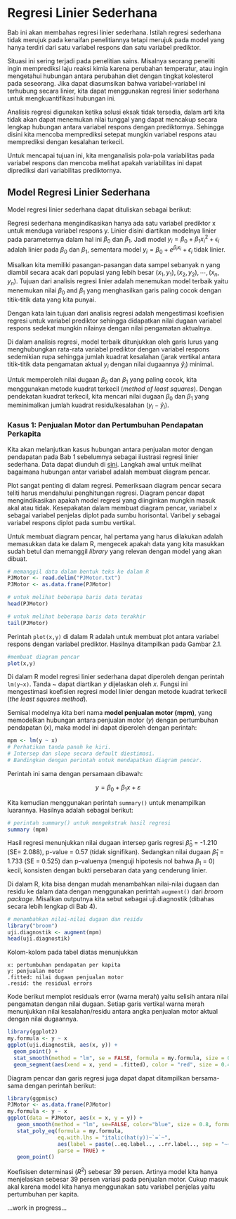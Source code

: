 # Regresi Linier Sederhana 

Bab ini akan membahas regresi linier sederhana. Istilah regresi sederhana tidak merujuk pada kenaifan penelitiannya tetapi merujuk pada model yang hanya terdiri dari satu variabel respons dan satu variabel prediktor.

Situasi ini sering terjadi pada penelitian sains. Misalnya seorang peneliti ingin memprediksi laju reaksi kimia karena perubahan temperatur, atau ingin mengetahui hubungan antara perubahan diet dengan tingkat kolesterol pada seseorang. Jika dapat diasumsikan bahwa variabel-variabel ini terhubung secara linier, kita dapat menggunakan regresi linier sederhana untuk mengkuantifikasi hubungan ini.

Analisis regresi digunakan ketika solusi eksak tidak tersedia, dalam arti kita tidak akan dapat menemukan nilai tunggal yang dapat mencakup secara lengkap hubungan antara variabel respons dengan prediktornya. Sehingga disini kita mencoba memprediksi setepat mungkin variabel respons atau memprediksi dengan kesalahan terkecil.

Untuk mencapai tujuan ini, kita menganalisis pola-pola variabilitas pada variabel respons dan mencoba melihat apakah variabilitas ini dapat diprediksi dari variabilitas prediktornya.

## Model Regresi Linier Sederhana 

Model regresi linier sederhana dapat dituliskan sebagai berikut:

\begin{equation} 
y_i=\beta_0 + \beta_1x_i+ \epsilon_i
(\#eq:persamaan-umum)
\end{equation}

Regresi sederhana mengindikasikan hanya ada satu variabel prediktor x untuk menduga variabel respons y. Linier disini diartikan modelnya linier pada parameternya dalam hal ini $\beta_0$ dan $\beta_1$. Jadi model $y_i = \beta_0 + \beta_1{x_i}^2 + \epsilon_i$ adalah linier pada $\beta_0$ dan $\beta_1$, sementara model $y_i = \beta_0 + e^{\beta_ix_i} + \epsilon_i$ tidak linier.

Misalkan kita memiliki pasangan-pasangan data sampel sebanyak n yang diambil secara acak dari populasi yang lebih besar $(x_1,y_1), (x_2,y_2), ⋯, (x_n,y_n)$. Tujuan dari analisis regresi linier adalah menemukan model terbaik yaitu menemukan nilai $\beta_0$ and $\beta_1$ yang menghasilkan garis paling cocok dengan titik-titik data yang kita punyai. 

Dengan kata lain tujuan dari analisis regresi adalah mengestimasi koefisien regresi untuk variabel prediktor sehingga didapatkan nilai dugaan variabel respons sedekat mungkin nilainya dengan nilai pengamatan aktualnya. 

Di dalam analisis regresi, model terbaik ditunjukkan oleh garis lurus yang menghubungkan rata-rata variabel prediktor dengan variabel respons sedemikian rupa sehingga jumlah kuadrat kesalahan (jarak vertikal antara titik-titik data pengamatan aktual $y_i$ dengan nilai dugaannya $\hat y_i$) minimal. 

Untuk memperoleh nilai dugaan $\beta_0$ dan $\beta_1$ yang paling cocok, kita menggunakan metode kuadrat terkecil (*method of least squares*). Dengan pendekatan kuadrat terkecil, kita mencari nilai dugaan $\beta_0$ dan $\beta_1$ yang meminimalkan jumlah kuadrat residu/kesalahan ($y_i-\hat y_i$).

### Kasus 1: Penjualan Motor dan Pertumbuhan Pendapatan Perkapita

Kita akan melanjutkan kasus hubungan antara penjualan motor dengan pendapatan pada Bab 1 sebelumnya sebagai ilustrasi regresi linier sederhana. Data dapat diunduh di [sini](https://drive.google.com/file/d/1Aa6A0KkXXINoDkdNJSnYUY5Y0E1xnrOb/view?usp=sharing). Langkah awal untuk melihat bagaimana hubungan antar variabel adalah membuat diagram pencar.

Plot sangat penting di dalam regresi. Pemeriksaan diagram pencar secara teliti harus mendahului penghitungan regresi. Diagram pencar dapat mengindikasikan apakah model regresi yang diinginkan mungkin masuk akal atau tidak. Kesepakatan dalam membuat diagram pencar, variabel $x$ sebagai variabel penjelas diplot pada sumbu horisontal. Varibel $y$ sebagai variabel respons diplot pada sumbu vertikal. 

Untuk membuat diagram pencar, hal pertama yang harus dilakukan adalah memasukkan data ke dalam R, mengecek apakah data yang kita masukkan sudah betul dan memanggil *library* yang relevan dengan model yang akan dibuat.

```r
# memanggil data dalam bentuk teks ke dalam R
PJMotor <- read.delim("PJMotor.txt") 
PJMotor <- as.data.frame(PJMotor)

```

```r
# untuk melihat beberapa baris data teratas
head(PJMotor) 
```

```r
# untuk melihat beberapa baris data terakhir
tail(PJMotor) 
```

Perintah ```plot(x,y)``` di dalam R adalah untuk membuat plot antara variabel respons dengan variabel prediktor. Hasilnya ditampilkan pada Gambar 2.1.

```r
#membuat diagram pencar
plot(x,y) 

```


Di dalam R model regresi linier sederhana dapat diperoleh dengan perintah ```lm(y~x)```. Tanda ~ dapat diartikan $y$ dijelaskan oleh $x$. Fungsi ini mengestimasi koefisien regresi model linier dengan metode kuadrat terkecil (*the least squares method*). 

Semisal modelnya kita beri nama **model penjualan motor (mpm)**, yang memodelkan hubungan antara penjualan motor ($y$) dengan pertumbuhan pendapatan ($x$), maka model ini dapat diperoleh dengan perintah:

```r
mpm <- lm(y ~ x)
# Perhatikan tanda panah ke kiri. 
# Intersep dan slope secara default diestimasi. 
# Bandingkan dengan perintah untuk mendapatkan diagram pencar. 
```

Perintah ini sama dengan persamaan dibawah:

$$ y = β_0 + β_1x + ε $$

Kita kemudian menggunakan perintah ```summary()``` untuk menampilkan luarannya. Hasilnya adalah sebagai berikut:

```r
# perintah summary() untuk mengekstrak hasil regresi
summary (mpm) 
```

Hasil regresi menunjukkan nilai dugaan intersep garis regresi $\hat \beta_0$ = -1.210 (SE= 2.088), p-value = 0.57 (tidak signifikan). Sedangkan nilai dugaan $\hat \beta_1$ = 1.733 (SE = 0.525) dan p-valuenya (menguji hipotesis nol bahwa $\beta_1$ = 0) kecil, konsisten dengan bukti persebaran data yang cenderung linier. 

Di dalam R, kita bisa dengan mudah menambahkan nilai-nilai dugaan dan residu ke dalam data dengan menggunakan perintah ```augment()``` dari *broom package*. Misalkan outputnya kita sebut sebagai uji.diagnostik (dibahas secara lebih lengkap di Bab 4). 

```r
# menambahkan nilai-nilai dugaan dan residu
library("broom")
uji.diagnostik <- augment(mpm)
head(uji.diagnostik)
```

Kolom-kolom pada tabel diatas menunjukkan

    x: pertumbuhan pendapatan per kapita
    y: penjualan motor
    .fitted: nilai dugaan penjualan motor
    .resid: the residual errors

Kode berikut memplot residuals error (warna merah) yaitu selisih antara nilai pengamatan dengan nilai dugaan. Setiap garis vertikal warna merah menunjukkan nilai kesalahan/residu antara angka penjualan motor aktual dengan nilai dugaannya.

```r
library(ggplot2)
my.formula <- y ~ x
ggplot(uji.diagnostik, aes(x, y)) +
  geom_point() +
  stat_smooth(method = "lm", se = FALSE, formula = my.formula, size = 0.8) +
  geom_segment(aes(xend = x, yend = .fitted), color = "red", size = 0.4, linetype = "dashed")
```

Diagram pencar dan garis regresi juga dapat dapat ditampilkan bersama-sama dengan perintah berikut:

```r
library(ggpmisc)
PJMotor <- as.data.frame(PJMotor)
my.formula <- y ~ x
ggplot(data = PJMotor, aes(x = x, y = y)) +
   geom_smooth(method = "lm", se=FALSE, color="blue", size = 0.8, formula = my.formula) +
   stat_poly_eq(formula = my.formula,
                eq.with.lhs = "italic(hat(y))~`=`~",
                aes(label = paste(..eq.label.., ..rr.label.., sep = "~~~")), 
                parse = TRUE) +         
   geom_point()

```

Koefisisen determinasi ($R^2$) sebesar 39 persen. Artinya model kita hanya menjelaskan sebesar 39 persen variasi pada penjualan motor. Cukup masuk akal karena model kita hanya menggunakan satu variabel penjelas yaitu pertumbuhan per kapita.  



...work in progress...

